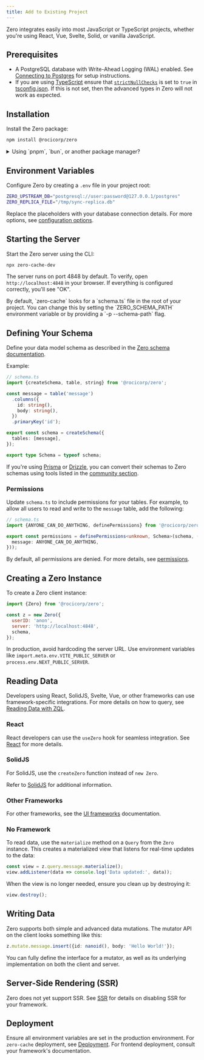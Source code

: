 ```yaml
---
title: Add to Existing Project
---
```


Zero integrates easily into most JavaScript or TypeScript projects, whether
you're using React, Vue, Svelte, Solid, or vanilla JavaScript.

## Prerequisites

- A PostgreSQL database with Write-Ahead Logging (WAL) enabled. See [Connecting
  to Postgres](connecting-to-postgres) for setup instructions.
- If you are using [TypeScript](https://www.typescriptlang.org/) ensure that
  [`strictNullChecks`](https://www.typescriptlang.org/tsconfig/#strictNullChecks)
  is set to `true` in [tsconfig.json](https://www.typescriptlang.org/tsconfig/). If this is 
  not set, then the advanced types in Zero will not work as expected.

## Installation

Install the Zero package:

```bash
npm install @rocicorp/zero
```

<details>
<summary id="not-npm">Using `pnpm`, `bun`, or another package manager?</summary>

Zero's server component depends on `@rocicorp/zero-sqlite3`, which contains a
binary that requires running a postinstall script. Most alternative package
managers (non-npm) disable these scripts by default for security reasons. Here's
how to enable installation for common alternatives:

### pnpm

For [pnpm](https://pnpm.io/), either:

- Run `pnpm approve-builds` to approve all build scripts, or
- Add the specific dependency to your `package.json`:

```json
"pnpm": {
  "onlyBuiltDependencies": [
    "@rocicorp/zero-sqlite3"
  ]
}
```

### Bun

For [Bun](https://bun.sh/), add the dependency to your trusted dependencies
list:

```json
"trustedDependencies": [
  "@rocicorp/zero-sqlite3"
],
```

</details>

## Environment Variables

Configure Zero by creating a `.env` file in your project root:

```bash
ZERO_UPSTREAM_DB="postgresql://user:password@127.0.0.1/postgres"
ZERO_REPLICA_FILE="/tmp/sync-replica.db"
```

Replace the placeholders with your database connection details. For more
options, see [configuration options](zero-cache-config).

## Starting the Server

Start the Zero server using the CLI:

```bash
npx zero-cache-dev
```

The server runs on port 4848 by default. To verify, open `http://localhost:4848`
in your browser. If everything is configured correctly, you'll see "OK".

<Note slug="schema-file-location" heading="Schema file location">
  By default, `zero-cache` looks for a `schema.ts` file in the root of your
  project. You can change this by setting the `ZERO_SCHEMA_PATH` environment
  variable or by providing a `-p --schema-path` flag.
</Note>

## Defining Your Schema

Define your data model schema as described in the [Zero schema
documentation](zero-schema).

Example:

```ts
// schema.ts
import {createSchema, table, string} from '@rocicorp/zero';

const message = table('message')
  .columns({
    id: string(),
    body: string(),
  })
  .primaryKey('id');

export const schema = createSchema({
  tables: [message],
});

export type Schema = typeof schema;
```

If you're using [Prisma](https://www.prisma.io/) or
[Drizzle](https://orm.drizzle.team/), you can convert their schemas to Zero
schemas using tools listed in the [community
section](./community#database-tools).

### Permissions

Update `schema.ts` to include permissions for your tables. For example, to allow
all users to read and write to the `message` table, add the following:

```ts
// schema.ts
import {ANYONE_CAN_DO_ANYTHING, definePermissions} from '@rocicorp/zero';

export const permissions = definePermissions<unknown, Schema>(schema, () => ({
  message: ANYONE_CAN_DO_ANYTHING,
}));
```

By default, all permissions are denied. For more details, see [permissions](permissions).

## Creating a Zero Instance

To create a Zero client instance:

```js
import {Zero} from '@rocicorp/zero';

const z = new Zero({
  userID: 'anon',
  server: 'http://localhost:4848',
  schema,
});
```

In production, avoid hardcoding the server URL. Use environment variables like
`import.meta.env.VITE_PUBLIC_SERVER` or `process.env.NEXT_PUBLIC_SERVER`.

## Reading Data

Developers using React, SolidJS, Svelte, Vue, or other frameworks can use
framework-specific integrations. For more details on how to query,
see [Reading Data with ZQL](reading-data).

### React

React developers can use the `useZero` hook for seamless integration. See
[React](react) for more details.

### SolidJS

For SolidJS, use the `createZero` function instead of `new Zero`.

Refer to [SolidJS](solidjs) for additional information.

### Other Frameworks

For other frameworks, see the [UI frameworks](community#ui-frameworks)
documentation.

### No Framework

To read data, use the `materialize` method on a `Query` from the `Zero`
instance. This creates a materialized view that listens for real-time updates to
the data:

```js
const view = z.query.message.materialize();
view.addListener(data => console.log('Data updated:', data));
```

When the view is no longer needed, ensure you clean up by destroying it:

```js
view.destroy();
```

## Writing Data

Zero supports both simple and advanced data mutations. The mutator API on the client looks something like this:

```ts
z.mutate.message.insert({id: nanoid(), body: 'Hello World!'});
```

You can fully define the interface for a mutator, as well as its underlying implementation on both the client and server.

## Server-Side Rendering (SSR)

Zero does not yet support SSR. See [SSR](zql-on-the-server#ssr) for details on disabling SSR for your framework.

## Deployment

Ensure all environment variables are set in the production environment. For `zero-cache` deployment,
see [Deployment](deployment). For frontend deployment, consult your framework's documentation.
